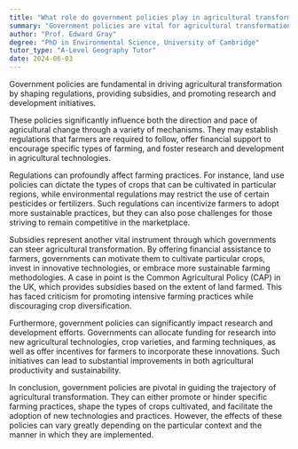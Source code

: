 ```yaml
---
title: "What role do government policies play in agricultural transformation?"
summary: "Government policies are vital for agricultural transformation, influencing regulations, offering subsidies, and fostering research and development to enhance the sector's growth and sustainability."
author: "Prof. Edward Gray"
degree: "PhD in Environmental Science, University of Cambridge"
tutor_type: "A-Level Geography Tutor"
date: 2024-06-03
---
```


Government policies are fundamental in driving agricultural transformation by shaping regulations, providing subsidies, and promoting research and development initiatives.

These policies significantly influence both the direction and pace of agricultural change through a variety of mechanisms. They may establish regulations that farmers are required to follow, offer financial support to encourage specific types of farming, and foster research and development in agricultural technologies.

Regulations can profoundly affect farming practices. For instance, land use policies can dictate the types of crops that can be cultivated in particular regions, while environmental regulations may restrict the use of certain pesticides or fertilizers. Such regulations can incentivize farmers to adopt more sustainable practices, but they can also pose challenges for those striving to remain competitive in the marketplace.

Subsidies represent another vital instrument through which governments can steer agricultural transformation. By offering financial assistance to farmers, governments can motivate them to cultivate particular crops, invest in innovative technologies, or embrace more sustainable farming methodologies. A case in point is the Common Agricultural Policy (CAP) in the UK, which provides subsidies based on the extent of land farmed. This has faced criticism for promoting intensive farming practices while discouraging crop diversification.

Furthermore, government policies can significantly impact research and development efforts. Governments can allocate funding for research into new agricultural technologies, crop varieties, and farming techniques, as well as offer incentives for farmers to incorporate these innovations. Such initiatives can lead to substantial improvements in both agricultural productivity and sustainability.

In conclusion, government policies are pivotal in guiding the trajectory of agricultural transformation. They can either promote or hinder specific farming practices, shape the types of crops cultivated, and facilitate the adoption of new technologies and practices. However, the effects of these policies can vary greatly depending on the particular context and the manner in which they are implemented.
    